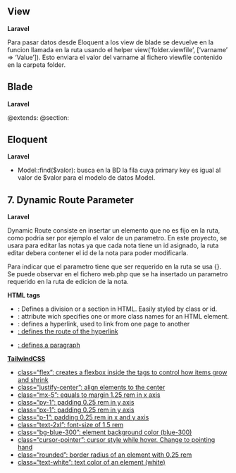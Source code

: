 ## View

**Laravel**

Para pasar datos desde Eloquent a los view de blade se devuelve en la funcion llamada en la ruta 
usando el helper view('folder.viewfile', ['varname' => 'Value']). Esto enviara el valor del varname 
al fichero viewfile contenido en la carpeta folder.

## Blade

**Laravel**

@extends: 
@section: 

## Eloquent

**Laravel**

* Model::find($valor): busca en la BD la fila cuya primary key es igual al valor de $valor para el modelo de datos Model.

## 7. Dynamic Route Parameter

**Laravel**

Dynamic Route consiste en insertar un elemento que no es fijo en la ruta, 
como podria ser por ejemplo el valor de un parametro. En este proyecto, se 
usara para editar las notas ya que cada nota tiene un id asignado, la ruta 
editar debera contener el id de la nota para poder modificarla.

Para indicar que el parametro tiene que ser requerido en la ruta se usa {}.
Se puede observar en el fichero web.php que se ha insertado un parametro requerido 
en la ruta de edicion de la nota.



**HTML tags**

* <div>: Defines a division or a section in HTML. Easily styled by class or id.
* <div class="" >: attribute wich specifies one or more class names for an HTML element.
* <a>: defines a hyperlink, used to link from one page to another
* <a href="">: defines the route of the hyperlink 
* <p>: defines a paragraph

**TailwindCSS**

* class="flex": creates a flexbox inside the tags to control how items grow and shrink
* class="justify-center": align elements to the center
* class="mx-5": equals to margin 1.25 rem in x axis
* class="py-1": padding 0.25 rem in y axis
* class="px-1": padding 0.25 rem in y axis
* class="p-1": padding 0.25 rem in x and y axis
* class="text-2xl": font-size of 1.5 rem
* class="bg-blue-300": element background color (blue-300)
* class="cursor-pointer": cursor style while hover. Change to pointing hand
* class="rounded": border radius of an element with 0.25 rem
* class="text-white": text color of an element (white)

